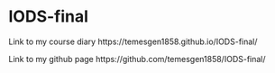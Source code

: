 # IODS-final

Link to my course diary   https://temesgen1858.github.io/IODS-final/

Link to my github page    https://github.com/temesgen1858/IODS-final/